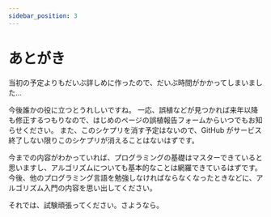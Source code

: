 ```yaml
---
sidebar_position: 3
---
```


# あとがき

当初の予定よりもだいぶ詳しめに作ったので、だいぶ時間がかかってしまいました…

今後誰かの役に立つとうれしいですね。
一応、誤植などが見つかれば来年以降も修正するつもりなので、はじめのページの誤植報告フォームからいつでもお知らせください。
また、このシケプリを消す予定はないので、GitHub がサービス終了しない限りこのシケプリが消えることはないはずです。

今までの内容がわかっていれば、プログラミングの基礎はマスターできていると思いますし、アルゴリズムについても基本的なことは網羅できているはずです。今後、他のプログラミング言語を勉強しなければならなくなったときなどに、アルゴリズム入門の内容を思い出してください。

それでは、試験頑張ってください。さようなら。
